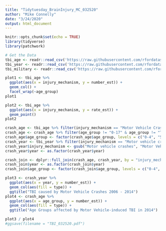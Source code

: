 ---
title: "Tidytuesday_BrainInjury_MC_032520"
author: "Mike Connelly"
date: "3/24/2020"
output: html_document
---

```{r setup, include=FALSE}
knitr::opts_chunk$set(echo = TRUE)
library(tidyverse)
library(patchwork)
```

```{r}
# Get the Data
tbi_age <- readr::read_csv('https://raw.githubusercontent.com/rfordatascience/tidytuesday/master/data/2020/2020-03-24/tbi_age.csv')
tbi_year <- readr::read_csv('https://raw.githubusercontent.com/rfordatascience/tidytuesday/master/data/2020/2020-03-24/tbi_year.csv')
tbi_military <- readr::read_csv('https://raw.githubusercontent.com/rfordatascience/tidytuesday/master/data/2020/2020-03-24/tbi_military.csv')
```

```{r}
plot1 <- tbi_age %>%
  ggplot(aes(x = injury_mechanism, y = number_est)) + 
  geom_col() + 
  facet_wrap(~age_group)
plot1
```
```{r}
plot2 <- tbi_age %>%
  ggplot(aes(x = injury_mechanism, y = rate_est)) +
  geom_point()
plot2
```
```{r}
crash_age <- tbi_age %>% filter(injury_mechanism == "Motor Vehicle Crashes")
crash_age <- crash_age %>% filter(age_group != "0-17" & age_group != "Total")
crash_age$age_group <- factor(crash_age$age_group, levels = c("0-4", "5-14", "15-24", "25-34", "35-44", "45-54", "55-64", "65-74", "75+", "Total"), ordered = T)
crash_year <- tbi_year %>% filter(injury_mechanism == "Motor vehicle crashes")
crash_year$injury_mechanism <- gsub("Motor vehicle crashes", "Motor Vehicle Crashes", crash_year$injury_mechanism)
crash_year$year <- as.factor(crash_year$year)
```
```{r}
crash_join <- dplyr::full_join(crash_age, crash_year, by = "injury_mechanism")
crash_join$year <- as.factor(crash_join$year)
crash_join$age_group <- factor(crash_join$age_group, levels = c("0-4", "5-14", "15-24", "25-34", "35-44", "45-54", "55-64", "65-74", "75+", "Total", "0-17"), ordered = T)
```
```{r}
plot3 <- crash_year %>% 
  ggplot(aes(x = year, y = number_est)) +
  geom_col(aes(fill = type)) +
  ggtitle("TBI caused by Motor Vehicle Crashes 2006 - 2014")
plot4 <- crash_age %>% 
  ggplot(aes(x = age_group, y = number_est)) +
  geom_col(aes(fill = type)) +
  ggtitle("Age Groups affected by Motor Vehicle-induced TBI in 2014")

plot3 / plot4
#ggsave(filename = "TBI_032520.pdf")
```

